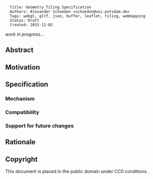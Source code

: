 <pre>
  Title: Geometry Tiling Specification
  Authors: Alexander Schoedon <schoedon@uni-potsdam.de>
  Tags: webgl, gltf, json, buffer, leaflet, tiling, webmapping
  Status: Draft
  Created: 2015-12-02
</pre>

''work in progress...''

==Abstract==

==Motivation==

==Specification==

===Mechanism===

===Compatibility===

===Support for future changes===

==Rationale==

==Copyright==

This document is placed in the public domain under CC0 conditions.
